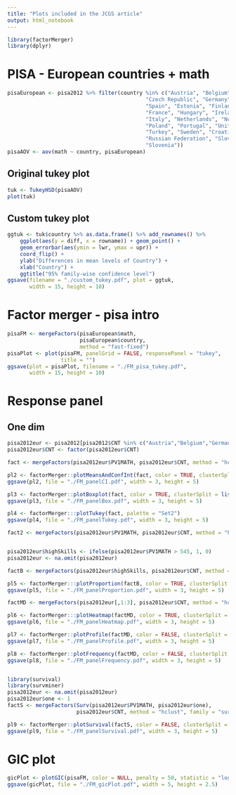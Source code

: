 ```yaml
---
title: "Plots included in the JCGS article"
output: html_notebook
---
```


```r
library(factorMerger)
library(dplyr)
```


# PISA - European countries + math

```r
pisaEuropean <- pisa2012 %>% filter(country %in% c("Austria", "Belgium", "Bulgaria",
                                            "Czech Republic", "Germany", "Denmark",
                                            "Spain", "Estonia", "Finland",
                                            "France", "Hungary", "Ireland",
                                            "Italy", "Netherlands", "Norway",
                                            "Poland", "Portugal", "United Kingdom",
                                            "Turkey", "Sweden", "Croatia", "Montenegro",
                                            "Russian Federation", "Slovak Republic",
                                            "Slovenia")) 
pisaAOV <- aov(math ~ country, pisaEuropean)
```

## Original tukey plot

```r
tuk <- TukeyHSD(pisaAOV)
plot(tuk)
```

## Custom tukey plot
```r
ggtuk <- tuk$country %>% as.data.frame() %>% add_rownames() %>% 
    ggplot(aes(y = diff, x = rowname)) + geom_point() +
    geom_errorbar(aes(ymin = lwr, ymax = upr)) + 
    coord_flip() + 
    ylab("Differences in mean levels of Country") +
    xlab("Country") + 
    ggtitle("95% family-wise confidence level")
ggsave(filename = "./custom_tukey.pdf", plot = ggtuk, 
       width = 15, height = 10)
```

# Factor merger - pisa intro

```r
pisaFM <- mergeFactors(pisaEuropean$math, 
                       pisaEuropean$country, 
                       method = "fast-fixed")
pisaPlot <- plot(pisaFM, panelGrid = FALSE, responsePanel = "tukey", 
                 title = "")
ggsave(plot = pisaPlot, filename = "./FM_pisa_tukey.pdf", 
       width = 15, height = 10)
```


# Response panel

## One dim

```r
pisa2012eur <- pisa2012[pisa2012$CNT %in% c("Austria","Belgium","Germany","Denmark", "Spain","Finland","France","United Kingdom","Italy","Poland","Sweden"), ]
pisa2012eur$CNT <- factor(pisa2012eur$CNT)

fact <- mergeFactors(pisa2012eur$PV1MATH, pisa2012eur$CNT, method = "hclust")

pl2 <- factorMerger::plotMeansAndConfInt(fact, color = TRUE, clusterSplit = list("GIC", 2), palette = "Set2")
ggsave(pl2, file = "./FM_panelCI.pdf", width = 3, height = 5)

pl3 <- factorMerger::plotBoxplot(fact, color = TRUE, clusterSplit = list("GIC", 2), palette = "Set2")
ggsave(pl3, file = "./FM_panelBox.pdf", width = 3, height = 5)

pl4 <- factorMerger:::plotTukey(fact, palette = "Set2")
ggsave(pl4, file = "./FM_panelTukey.pdf", width = 3, height = 5)

fact2 <- mergeFactors(pisa2012eur$PV1MATH, pisa2012eur$CNT, method = "hclust")


pisa2012eur$highSkills <- ifelse(pisa2012eur$PV1MATH > 545, 1, 0)
pisa2012eur <- na.omit(pisa2012eur)

factB <- mergeFactors(pisa2012eur$highSkills, pisa2012eur$CNT, method = "hclust", family = "binomial")

pl5 <- factorMerger:::plotProportion(factB, color = TRUE, clusterSplit = list("GIC", 2), palette = "Set2")
ggsave(pl5, file = "./FM_panelProportion.pdf", width = 3, height = 5)

factMD <- mergeFactors(pisa2012eur[,1:3], pisa2012eur$CNT, method = "hclust")

pl6 <- factorMerger:::plotHeatmap(factMD, color = TRUE, clusterSplit = list("GIC", 2), palette = "Blues")
ggsave(pl6, file = "./FM_panelHeatmap.pdf", width = 3, height = 5)

pl7 <- factorMerger::plotProfile(factMD, color = FALSE, clusterSplit = list("GIC", 2), palette = "Blues")
ggsave(pl7, file = "./FM_panelProfile.pdf", width = 3, height = 5)

pl8 <- factorMerger::plotFrequency(factMD, color = FALSE, clusterSplit = list("GIC", 2))
ggsave(pl8, file = "./FM_panelFrequency.pdf", width = 3, height = 5)


library(survival)
library(survminer)
pisa2012eur <- na.omit(pisa2012eur)
pisa2012eur$one <- 1
factS <- mergeFactors(Surv(pisa2012eur$PV1MATH, pisa2012eur$one),
                      pisa2012eur$CNT, method = "hclust", family = "survival")

pl9 <- factorMerger::plotSurvival(factS, color = FALSE, clusterSplit = list("GIC", 2))
ggsave(pl9, file = "./FM_panelSurvival.pdf", width = 3, height = 5)
```

# GIC plot
```r
gicPlot <- plotGIC(pisaFM, color = NULL, penalty = 50, statistic = "loglikelihood")
ggsave(gicPlot, file = "./FM_gicPlot.pdf", width = 5, height = 2.5)
```


